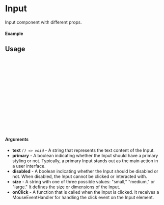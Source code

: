 
<Meta of={Input} title="Input" />

# Input

Input component with different props.

#### Example

<Canvas of={Input.Primary} />

## Usage

```ts
import {Input} from "sld-ui";

const Example = () => {
  return (
      <Input
        type="text"
        onClick={() => {}}
        disabled={false}
        placeholder="Enter text"
        size="small"
        primary
      />
  );
};

export default Example;
```

#### Arguments

- **text** _`() => void`_ - A string that represents the text content of the Input.
- **primary** - A boolean indicating whether the Input should have a primary styling or not. Typically, a primary Input stands out as the main action in a user interface.
- **disabled** - A boolean indicating whether the Input should be disabled or not. When disabled, the Input cannot be clicked or interacted with.
- **size** - A string with one of three possible values: "small," "medium," or "large." It defines the size or dimensions of the Input.
- **onClick** - A function that is called when the Input is clicked. It receives a MouseEventHandler for handling the click event on the Input element.